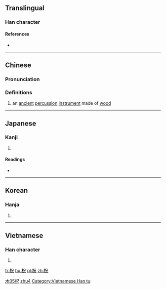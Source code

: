 ==Translingual==

===Han character===
{{Han char|rn=75|rad=木|as=05|sn=9|four=4691<sub>0</sub>|canj=木口竹山 (DRHU)|ids=⿰[[木]][[兄]]}}

====References====
* {{Han ref|kx=0521.090|dkj=14667|dj=0909.060|hdz=21183.060|uh=67F7|ud=26615|bh=CF4D|bd=53069}}

----

==Chinese==
{{zh-forms}}

===Pronunciation===
{{zh-pron
|m=chù,zhù
|c=zuk1
|mc=y
|oc=y
|ma=
|cat=n
}}

===Definitions===
# an [[ancient]] [[percussion]] [[instrument]] made of [[wood]]

[[Category:zh:Musical instruments|木05柷]]
[[Category:zh:Musical instruments|zhu4]]

----

==Japanese==

===Kanji===
{{ja-kanji|grade=|rs=木05}}

# {{defn|lang=ja|sort=木05}}

====Readings====
* {{ja-readings|on=[[しゅく]] (shuku)|kun=}}

----

==Korean==

===Hanja===
{{ko-hanja|hangeul=축|eumhun=|rv=chuk|mr=ch'uk|y=chwuk}}

# {{defn|lang=ko|sort=木05}}

----

==Vietnamese==

===Han character===
{{vi-readings|rs=木05| hanviet = chúc}}

# {{defn|lang=vi|sort=木05}}

[[Category:Vietnamese Han tu]]

[[fr:柷]]
[[hu:柷]]
[[pl:柷]]
[[zh:柷]]